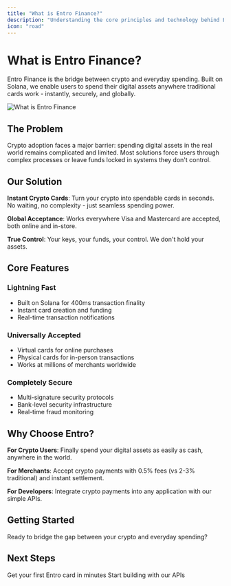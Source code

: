 ```yaml
---
title: "What is Entro Finance?"
description: "Understanding the core principles and technology behind Entro Finance"
icon: "road"
---
```


# What is Entro Finance?

Entro Finance is the bridge between crypto and everyday spending. Built on Solana, we enable users to spend their digital assets anywhere traditional cards work - instantly, securely, and globally.

![What is Entro Finance](/assets/whatIsEntro.png)

## The Problem

Crypto adoption faces a major barrier: spending digital assets in the real world remains complicated and limited. Most solutions force users through complex processes or leave funds locked in systems they don't control.

## Our Solution

**Instant Crypto Cards**: Turn your crypto into spendable cards in seconds. No waiting, no complexity - just seamless spending power.

**Global Acceptance**: Works everywhere Visa and Mastercard are accepted, both online and in-store.

**True Control**: Your keys, your funds, your control. We don't hold your assets.

## Core Features

### Lightning Fast
- Built on Solana for 400ms transaction finality
- Instant card creation and funding
- Real-time transaction notifications

### Universally Accepted
- Virtual cards for online purchases
- Physical cards for in-person transactions  
- Works at millions of merchants worldwide

### Completely Secure
- Multi-signature security protocols
- Bank-level security infrastructure
- Real-time fraud monitoring

## Why Choose Entro?

**For Crypto Users**: Finally spend your digital assets as easily as cash, anywhere in the world.

**For Merchants**: Accept crypto payments with 0.5% fees (vs 2-3% traditional) and instant settlement.

**For Developers**: Integrate crypto payments into any application with our simple APIs.

## Getting Started

Ready to bridge the gap between your crypto and everyday spending?

## Next Steps

<CardGroup cols={2}>
  <Card
    title="Quick Start Guide"
    icon="rocket"
    href="/getting-started/quickstart"
  >
    Get your first Entro card in minutes
  </Card>
  <Card
    title="Developer Documentation"
    icon="code"
    href="/developer/quickstart"
  >
    Start building with our APIs
  </Card>
</CardGroup>